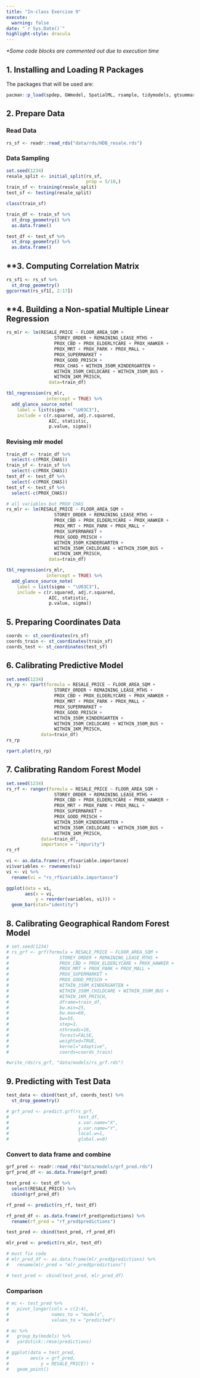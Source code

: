 ```yaml
---
title: "In-class Exercise 9"
execute: 
  warning: false
date: "`r Sys.Date()`"
highlight-style: dracula
---
```


*\*Some code blocks are commented out due to execution time*

## **1. Installing and Loading R Packages**

The packages that will be used are:

```r
pacman::p_load(spdep, GWmodel, SpatialML, rsample, tidymodels, gtsummary, rpart, rpart.plot, tmap, SpatialAcc, sf, ggstatsplot, performance)
```

## **2. Prepare Data**

### Read Data

```r
rs_sf <- readr::read_rds("data/rds/HDB_resale.rds")
```

### Data Sampling

```r
set.seed(1234)
resale_split <- initial_split(rs_sf, 
                              prop = 5/10,)
train_sf <- training(resale_split)
test_sf <- testing(resale_split)
```

```r
class(train_sf)
```

```r
train_df <- train_sf %>%
  st_drop_geometry() %>%
  as.data.frame()

test_df <- test_sf %>%
  st_drop_geometry() %>%
  as.data.frame()
```

## \*\*3. Computing Correlation Matrix

```R
rs_sf1 <- rs_sf %>%
  st_drop_geometry()
ggcorrmat(rs_sf1[, 2:17])
```

## \*\*4. Building a Non-spatial Multiple Linear Regression

```r
rs_mlr <- lm(RESALE_PRICE ~ FLOOR_AREA_SQM +
                  STOREY_ORDER + REMAINING_LEASE_MTHS +
                  PROX_CBD + PROX_ELDERLYCARE + PROX_HAWKER +
                  PROX_MRT + PROX_PARK + PROX_MALL + 
                  PROX_SUPERMARKET + 
                  PROX_GOOD_PRISCH + 
                  PROX_CHAS + WITHIN_350M_KINDERGARTEN +
                  WITHIN_350M_CHILDCARE + WITHIN_350M_BUS +
                  WITHIN_1KM_PRISCH,
                data=train_df)

tbl_regression(rs_mlr, 
               intercept = TRUE) %>% 
  add_glance_source_note(
    label = list(sigma ~ "\U03C3"),
    include = c(r.squared, adj.r.squared, 
                AIC, statistic,
                p.value, sigma))
```

### Revising mlr model

```r
train_df <- train_df %>%
  select(-c(PROX_CHAS))
train_sf <- train_sf %>%
  select(-c(PROX_CHAS))
test_df <- test_df %>%
  select(-c(PROX_CHAS))
test_sf <- test_sf %>%
  select(-c(PROX_CHAS))
```

```r
# all variables but PROX CHAS
rs_mlr <- lm(RESALE_PRICE ~ FLOOR_AREA_SQM +
                  STOREY_ORDER + REMAINING_LEASE_MTHS +
                  PROX_CBD + PROX_ELDERLYCARE + PROX_HAWKER +
                  PROX_MRT + PROX_PARK + PROX_MALL + 
                  PROX_SUPERMARKET + 
                  PROX_GOOD_PRISCH + 
                  WITHIN_350M_KINDERGARTEN +
                  WITHIN_350M_CHILDCARE + WITHIN_350M_BUS +
                  WITHIN_1KM_PRISCH,
                data=train_df)

tbl_regression(rs_mlr, 
               intercept = TRUE) %>% 
  add_glance_source_note(
    label = list(sigma ~ "\U03C3"),
    include = c(r.squared, adj.r.squared, 
                AIC, statistic,
                p.value, sigma))
```

## **5. Preparing Coordinates Data**

```r
coords <- st_coordinates(rs_sf)
coords_train <- st_coordinates(train_sf)
coords_test <- st_coordinates(test_sf)
```

## **6. Calibrating Predictive Model**

```r
set.seed(1234)
rs_rp <- rpart(formula = RESALE_PRICE ~ FLOOR_AREA_SQM +
                  STOREY_ORDER + REMAINING_LEASE_MTHS +
                  PROX_CBD + PROX_ELDERLYCARE + PROX_HAWKER +
                  PROX_MRT + PROX_PARK + PROX_MALL + 
                  PROX_SUPERMARKET + 
                  PROX_GOOD_PRISCH + 
                  WITHIN_350M_KINDERGARTEN +
                  WITHIN_350M_CHILDCARE + WITHIN_350M_BUS +
                  WITHIN_1KM_PRISCH,
             data=train_df)
rs_rp
```

```r
rpart.plot(rs_rp)
```

## **7. Calibrating Random Forest Model**

```r
set.seed(1234)
rs_rf <- ranger(formula = RESALE_PRICE ~ FLOOR_AREA_SQM +
                  STOREY_ORDER + REMAINING_LEASE_MTHS +
                  PROX_CBD + PROX_ELDERLYCARE + PROX_HAWKER +
                  PROX_MRT + PROX_PARK + PROX_MALL + 
                  PROX_SUPERMARKET + 
                  PROX_GOOD_PRISCH + 
                  WITHIN_350M_KINDERGARTEN +
                  WITHIN_350M_CHILDCARE + WITHIN_350M_BUS +
                  WITHIN_1KM_PRISCH,
             data=train_df,
             importance = "impurity")
rs_rf
```

```r
vi <- as.data.frame(rs_rf$variable.importance)
vi$variables <- rownames(vi)
vi <- vi %>%
  rename(vi = "rs_rf$variable.importance")
```

```r
ggplot(data = vi,
       aes(x = vi,
           y = reorder(variables, vi))) +
  geom_bar(stat="identity")
```

## **8. Calibrating Geographical Random Forest Model**

```r
# set.seed(1234)
# rs_grf <- grf(formula = RESALE_PRICE ~ FLOOR_AREA_SQM +
#                   STOREY_ORDER + REMAINING_LEASE_MTHS +
#                   PROX_CBD + PROX_ELDERLYCARE + PROX_HAWKER +
#                   PROX_MRT + PROX_PARK + PROX_MALL + 
#                   PROX_SUPERMARKET + 
#                   PROX_GOOD_PRISCH + 
#                   WITHIN_350M_KINDERGARTEN +
#                   WITHIN_350M_CHILDCARE + WITHIN_350M_BUS +
#                   WITHIN_1KM_PRISCH,
#                   dframe=train_df, 
#                   bw.min=25,
#                   bw.max=60,
#                   bw=55,
#                   step=1,
#                   nthreads=16,
#                   forest=FALSE,
#                   weighted=TRUE,
#                   kernel="adaptive",
#                   coords=coords_train)
```

```r
#write_rds(rs_grf, "data/models/rs_grf.rds")
```

## **9. Predicting with Test Data**

```r
test_data <- cbind(test_sf, coords_test) %>%
  st_drop_geometry()
```

```r
# grf_pred <- predict.grf(rs_grf, 
#                          test_df, 
#                          x.var.name="X",
#                          y.var.name="Y", 
#                          local.w=1,
#                          global.w=0)
```

### Convert to data frame and combine

```r
grf_pred <- readr::read_rds("data/models/grf_pred.rds")
grf_pred_df <- as.data.frame(grf_pred)
```

```r
test_pred <- test_df %>%
  select(RESALE_PRICE) %>%
  cbind(grf_pred_df)
```

```r
rf_pred <- predict(rs_rf, test_df)
```

```r
rf_pred_df <- as.data.frame(rf_pred$predictions) %>%
  rename(rf_pred = "rf_pred$predictions")
```

```r
test_pred <- cbind(test_pred, rf_pred_df)
```

```r
mlr_pred <- predict(rs_mlr, test_df)
```

```r
# must fix code
# mlr_pred_df <- as.data.frame(mlr_pred$predictions) %>%
#   rename(mlr_pred = "mlr_pred$predictions")
```

```r
# test_pred <- cbind(test_pred, mlr_pred_df)
```

### Comparison

```r
# mc <- test_pred %>%
#   pivot_longer(cols = c(2:4),
#                names_to = "models",
#                values_to = "predicted")
```

```r
# mc %>%
#   group_by(models) %>%
#   yardstick::rmse(predictions)
```

```r
# ggplot(data = test_pred,
#        aes(x = grf_pred,
#            y = RESALE_PRICE)) +
#   geom_point()
```

